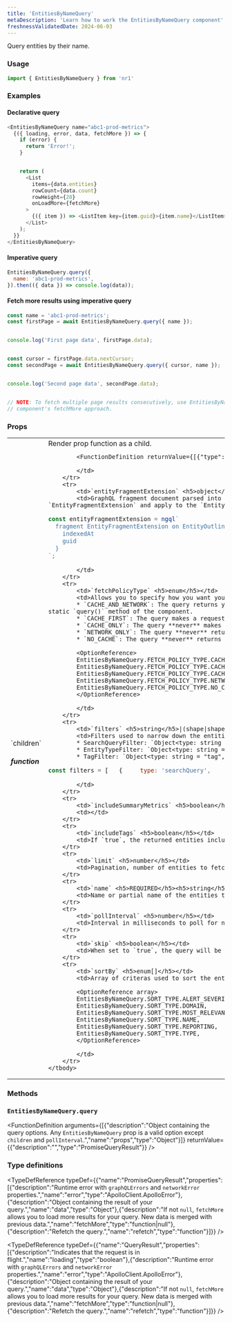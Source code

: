 ```yaml
---
title: 'EntitiesByNameQuery'
metaDescription: 'Learn how to work the EntitiesByNameQuery component'
freshnessValidatedDate: 2024-06-03
---
```


Query entities by their name.

### Usage

```js
import { EntitiesByNameQuery } from 'nr1'
```



### Examples

#### Declarative query

```js
<EntitiesByNameQuery name="abc1-prod-metrics">
  {({ loading, error, data, fetchMore }) => {
    if (error) {
      return 'Error!';
    }


    return (
      <List
        items={data.entities}
        rowCount={data.count}
        rowHeight={20}
        onLoadMore={fetchMore}
      >
        {({ item }) => <ListItem key={item.guid}>{item.name}</ListItem>}
      </List>
    );
  }}
</EntitiesByNameQuery>
```



#### Imperative query

```js
EntitiesByNameQuery.query({
  name: 'abc1-prod-metrics',
}).then(({ data }) => console.log(data));
```



#### Fetch more results using imperative query

```js
const name = 'abc1-prod-metrics';
const firstPage = await EntitiesByNameQuery.query({ name });


console.log('First page data', firstPage.data);


const cursor = firstPage.data.nextCursor;
const secondPage = await EntitiesByNameQuery.query({ cursor, name });


console.log('Second page data', secondPage.data);


// NOTE: To fetch multiple page results consecutively, use EntitiesByNameQuery
// component's fetchMore approach.
```



### Props

<table>
    <tbody>
        <tr>
            <td>`children` <h5>function</h5></td>
            <td>Render prop function as a child.
            
            <FunctionDefinition returnValue={[{"type":"React.ReactNode","description":""}]} arguments={[{"name":"queryResult","type":"QueryResult","description":"Results of the query."}]} />
            
            </td>
        </tr>
        <tr>
            <td>`entityFragmentExtension` <h5>object</h5></td>
            <td>GraphQL fragment document parsed into an AST by `graphql-tag`.The Query components return the most commonly used fields available on an entity. You can use this prop when you want to request additional fields for the entities returned by your query.The fragment should be named `EntityFragmentExtension` and apply to the `EntityOutline` type.
```js
const entityFragmentExtension = ngql`
  fragment EntityFragmentExtension on EntityOutline {
    indexedAt
    guid
  }
`;
```
            </td>
        </tr>
        <tr>
            <td>`fetchPolicyType` <h5>enum</h5></td>
            <td>Allows you to specify how you want your query to interact with the cached data.
            * `CACHE_AND_NETWORK`: The query returns your initial data from the cache if available. However, regardless of whether or not the full data is in your cache, the query always makes a request using your network interface and returns the updated data. This option is not available when using the static `query()` method of the component. 
            * `CACHE_FIRST`: The query makes a request using your network interface **only** if the data for your query is not already in the cache. 
            * `CACHE_ONLY`: The query **never** makes a request using your network interface. Instead it returns the data available in the cache. If the data for your query does not exist in the cache, then an error is thrown. 
            * `NETWORK_ONLY`: The query **never** returns your initial data from the cache. Instead it **always** makes a request using your network interface. 
            * `NO_CACHE`: The query **never** returns your initial data from the cache. Instead it **always** makes a request using your network interface. Unlike the `NETWORK_ONLY` policy, it does not write any data to the cache after the query completes.
            
            <OptionReference>
            EntitiesByNameQuery.FETCH_POLICY_TYPE.CACHE_AND_NETWORK,
            EntitiesByNameQuery.FETCH_POLICY_TYPE.CACHE_FIRST,
            EntitiesByNameQuery.FETCH_POLICY_TYPE.CACHE_ONLY,
            EntitiesByNameQuery.FETCH_POLICY_TYPE.NETWORK_ONLY,
            EntitiesByNameQuery.FETCH_POLICY_TYPE.NO_CACHE,
            </OptionReference>
            
            </td>
        </tr>
        <tr>
            <td>`filters` <h5>string</h5>|(shape|shape|shape)[]</td>
            <td>Filters used to narrow down the entities.This is an array of filters, and there are 3 possible filters:
            * SearchQueryFilter: `Object<type: string = "searchQuery", value: string>` 
            * EntityTypeFilter: `Object<type: string = "entityType", Object<domain: string, type: string>>` 
            * TagFilter: `Object<type: string = "tag", Object<key: string, value: string>>`
```js
const filters = [   {     type: 'searchQuery',     value: 'foo',   },   {     type: 'entityType',     value: { domain: 'APM', type: 'APPLICATION' },   },   {     type: 'tag',     value: { key: 'environment', value: 'production' },   },   {     type: 'tag',     value: { key: 'team', value: 'bar' },   }, ]; 
```
            </td>
        </tr>
        <tr>
            <td>`includeSummaryMetrics` <h5>boolean</h5></td>
            <td></td>
        </tr>
        <tr>
            <td>`includeTags` <h5>boolean</h5></td>
            <td>If `true`, the returned entities include their tags.</td>
        </tr>
        <tr>
            <td>`limit` <h5>number</h5></td>
            <td>Pagination, number of entities to fetch for on each page.</td>
        </tr>
        <tr>
            <td>`name` <h5>REQUIRED</h5><h5>string</h5></td>
            <td>Name or partial name of the entities to query.</td>
        </tr>
        <tr>
            <td>`pollInterval` <h5>number</h5></td>
            <td>Interval in milliseconds to poll for new data. Set to zero to avoid any kind of regular polling.</td>
        </tr>
        <tr>
            <td>`skip` <h5>boolean</h5></td>
            <td>When set to `true`, the query will be skipped entirely from rendering.</td>
        </tr>
        <tr>
            <td>`sortBy` <h5>enum[]</h5></td>
            <td>Array of criteras used to sort the entity search results.
            
            <OptionReference array>
            EntitiesByNameQuery.SORT_TYPE.ALERT_SEVERITY,
            EntitiesByNameQuery.SORT_TYPE.DOMAIN,
            EntitiesByNameQuery.SORT_TYPE.MOST_RELEVANT,
            EntitiesByNameQuery.SORT_TYPE.NAME,
            EntitiesByNameQuery.SORT_TYPE.REPORTING,
            EntitiesByNameQuery.SORT_TYPE.TYPE,
            </OptionReference>
            
            </td>
        </tr>
    </tbody>
</table>

### Methods

### `EntitiesByNameQuery.query`

<FunctionDefinition arguments={[{"description":"Object containing the query options. Any `EntitiesByNameQuery` prop is a valid option except `children` and `pollInterval`.","name":"props","type":"Object"}]} returnValue={{"description":"","type":"PromiseQueryResult"}} />

### Type definitions

<TypeDefReference typeDef={{"name":"PromiseQueryResult","properties":[{"description":"Runtime error with `graphQLErrors` and `networkError` properties.","name":"error","type":"ApolloClient.ApolloError"},{"description":"Object containing the result of your query.","name":"data","type":"Object"},{"description":"If not `null`, `fetchMore` allows you to load more results for your query. New data is merged with previous data.","name":"fetchMore","type":"function|null"},{"description":"Refetch the query.","name":"refetch","type":"function"}]}} />

<TypeDefReference typeDef={{"name":"QueryResult","properties":[{"description":"Indicates that the request is in flight.","name":"loading","type":"boolean"},{"description":"Runtime error with `graphQLErrors` and `networkError` properties.","name":"error","type":"ApolloClient.ApolloError"},{"description":"Object containing the result of your query.","name":"data","type":"Object"},{"description":"If not `null`, `fetchMore` allows you to load more results for your query. New data is merged with previous data.","name":"fetchMore","type":"function|null"},{"description":"Refetch the query.","name":"refetch","type":"function"}]}} />